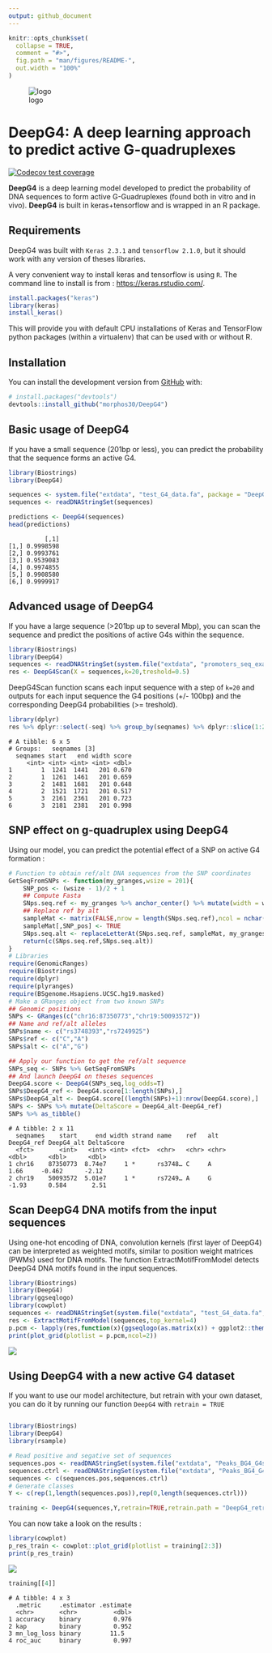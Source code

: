 ```yaml
---
output: github_document
---
```


<!-- README.md is generated from README.Rmd. Please edit that file -->

```r
knitr::opts_chunk$set(
  collapse = TRUE,
  comment = "#>",
  fig.path = "man/figures/README-",
  out.width = "100%"
)
```

![logo](logo.svg)

# __DeepG4__: A deep learning approach to predict active G-quadruplexes

<!-- badges: start -->
[![Codecov test coverage](https://codecov.io/gh/morphos30/DeepG4/branch/master/graph/badge.svg)](https://codecov.io/gh/morphos30/DeepG4?branch=master)
<!-- badges: end -->

**DeepG4** is a deep learning model developed to predict the probability of DNA sequences to form active G-Guadruplexes (found both in vitro and in vivo). 
**DeepG4** is built in keras+tensorflow and is wrapped in an R package. 

## Requirements

DeepG4 was built with `Keras 2.3.1` and `tensorflow 2.1.0`, but it
should work with any version of theses libraries.

A very convenient way to install keras and tensorflow is using `R`. The command line to install is from : [https://keras.rstudio.com/](https://keras.rstudio.com/).

``` r
install.packages("keras")
library(keras)
install_keras()
```

This will provide you with default CPU installations of Keras and TensorFlow python packages (within a virtualenv) that can be used with or without R.


## Installation

You can install the development version from [GitHub](https://github.com/) with:

``` r
# install.packages("devtools")
devtools::install_github("morphos30/DeepG4")
```


## Basic usage of DeepG4

If you have a small sequence (201bp or less), you can predict the 
probability that the sequence forms an active G4.

```r
library(Biostrings)
library(DeepG4)

sequences <- system.file("extdata", "test_G4_data.fa", package = "DeepG4")
sequences <- readDNAStringSet(sequences)

predictions <- DeepG4(sequences)
head(predictions)
```

```
          [,1]
[1,] 0.9998598
[2,] 0.9993761
[3,] 0.9539083
[4,] 0.9974855
[5,] 0.9908580
[6,] 0.9999917
```

## Advanced usage of DeepG4

If you have a large sequence (>201bp up to several Mbp), you can scan the sequence  and predict the positions of active G4s within the sequence.

``` r
library(Biostrings)
library(DeepG4)
sequences <- readDNAStringSet(system.file("extdata", "promoters_seq_example.fa", package = "DeepG4"))
res <- DeepG4Scan(X = sequences,k=20,treshold=0.5)
```
DeepG4Scan function scans each input sequence with a step of  `k=20` and outputs for each input sequence the G4 positions (+/- 100bp) and the corresponding DeepG4 probabilities (>= treshold).

``` r
library(dplyr)
res %>% dplyr::select(-seq) %>% group_by(seqnames) %>% dplyr::slice(1:2) %>%  head
```

```
# A tibble: 6 x 5
# Groups:   seqnames [3]
  seqnames start   end width score
     <int> <int> <int> <int> <dbl>
1        1  1241  1441   201 0.670
2        1  1261  1461   201 0.659
3        2  1481  1681   201 0.648
4        2  1521  1721   201 0.517
5        3  2161  2361   201 0.723
6        3  2181  2381   201 0.998
```

## SNP effect on g-quadruplex using DeepG4


Using our model, you can predict the potential effect of a SNP on active G4 formation :

```r
# Function to obtain ref/alt DNA sequences from the SNP coordinates
GetSeqFromSNPs <- function(my_granges,wsize = 201){
    SNP_pos <- (wsize - 1)/2 + 1 
    ## Compute Fasta
    SNps.seq.ref <- my_granges %>% anchor_center() %>% mutate(width = wsize) %>% getSeq(BSgenome.Hsapiens.UCSC.hg19.masked,.)
    ## Replace ref by alt
    sampleMat <- matrix(FALSE,nrow = length(SNps.seq.ref),ncol = nchar(SNps.seq.ref[1]))
    sampleMat[,SNP_pos] <- TRUE
    SNps.seq.alt <- replaceLetterAt(SNps.seq.ref, sampleMat, my_granges$alt)
    return(c(SNps.seq.ref,SNps.seq.alt))
}
# Libraries
require(GenomicRanges)
require(Biostrings)
require(dplyr)
require(plyranges)
require(BSgenome.Hsapiens.UCSC.hg19.masked)
# Make a GRanges object from two known SNPs
## Genomic positions
SNPs <- GRanges(c("chr16:87350773","chr19:50093572"))
## Name and ref/alt alleles
SNPs$name <- c("rs3748393","rs7249925")
SNPs$ref <- c("C","A")
SNPs$alt <- c("A","G")

## Apply our function to get the ref/alt sequence
SNPs_seq <- SNPs %>% GetSeqFromSNPs
## And launch DeepG4 on theses sequences
DeepG4.score <- DeepG4(SNPs_seq,log_odds=T)
SNPs$DeepG4_ref <- DeepG4.score[1:length(SNPs),]
SNPs$DeepG4_alt <- DeepG4.score[(length(SNPs)+1):nrow(DeepG4.score),]
SNPs <- SNPs %>% mutate(DeltaScore = DeepG4_alt-DeepG4_ref)
SNPs %>% as_tibble()
```

```
# A tibble: 2 x 11
  seqnames    start     end width strand name    ref   alt   DeepG4_ref DeepG4_alt DeltaScore
  <fct>       <int>   <int> <int> <fct>  <chr>   <chr> <chr>      <dbl>      <dbl>      <dbl>
1 chr16    87350773  8.74e7     1 *      rs3748… C     A           1.66     -0.462      -2.12
2 chr19    50093572  5.01e7     1 *      rs7249… A     G          -1.93      0.584       2.51
```


## Scan DeepG4 DNA motifs from the input sequences

Using one-hot encoding of DNA, convolution kernels (first layer of DeepG4)
can be interpreted as weighted motifs, similar to position weight matrices (PWMs) used for DNA motifs. 
The function ExtractMotifFromModel detects DeepG4 DNA motifs found in the input sequences.

``` r
library(Biostrings)
library(DeepG4)
library(ggseqlogo)
library(cowplot)
sequences <- readDNAStringSet(system.file("extdata", "test_G4_data.fa", package = "DeepG4"))
res <- ExtractMotifFromModel(sequences,top_kernel=4)
p.pcm <- lapply(res,function(x){ggseqlogo(as.matrix(x)) + ggplot2::theme_classic(base_size=14)})
print(plot_grid(plotlist = p.pcm,ncol=2))
```

![](best_pcm_from_kernel.svg)

## Using DeepG4 with a new active G4 dataset

If you want to use our model architecture, but retrain with your own dataset, you can do it by running our function `DeepG4` with `retrain = TRUE`

```r

library(Biostrings)
library(DeepG4)
library(rsample)

# Read positive and segative set of sequences 
sequences.pos <- readDNAStringSet(system.file("extdata", "Peaks_BG4_G4seq_HaCaT_GSE76688_hg19_201b.Fa", package = "DeepG4"))
sequences.ctrl <- readDNAStringSet(system.file("extdata", "Peaks_BG4_G4seq_HaCaT_GSE76688_hg19_201b_Ctrl_gkmSVM.Fa", package = "DeepG4"))
sequences <- c(sequences.pos,sequences.ctrl)
# Generate classes
Y <- c(rep(1,length(sequences.pos)),rep(0,length(sequences.ctrl)))

```

```r
training <- DeepG4(sequences,Y,retrain=TRUE,retrain.path = "DeepG4_retrained.hdf5")
```

You can now take a look on the results :
``` r
library(cowplot)
p_res_train <- cowplot::plot_grid(plotlist = training[2:3])
print(p_res_train)
```

![](p_res_train.svg)


``` r
training[[4]]
```

```
# A tibble: 4 x 3
  .metric     .estimator .estimate
  <chr>       <chr>          <dbl>
1 accuracy    binary         0.976
2 kap         binary         0.952
3 mn_log_loss binary        11.5  
4 roc_auc     binary         0.997
```

